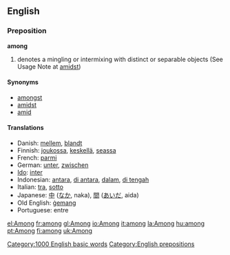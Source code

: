 ==English==

{{rank|seen|better|name|209|among|done|days|something}}

===Preposition===
'''among'''
#denotes a mingling or intermixing with distinct or separable objects (See Usage Note at [[amidst]])

====Synonyms====
*[[amongst]]
*[[amidst]]
*[[amid]]

==== Translations ====
*Danish: [[mellem]], [[blandt]]
*Finnish: [[joukossa]], [[keskellä]], [[seassa]]
*French: [[parmi]]
*German: [[unter]], [[zwischen]]
*[[Ido]]: [[inter]]
*Indonesian: [[antara]], [[di antara]], [[dalam]], [[di tengah]]
*Italian: [[tra]], [[sotto]]
*Japanese: [[中]] ([[なか]], naka), [[間]] ([[あいだ]], aida)
*Old English: [[gemang|ġemang]]
*Portuguese: entre

[[Category:1000 English basic words]]
[[Category:English prepositions]]

[[el:Among]]
[[fr:among]]
[[gl:Among]]
[[io:Among]]
[[it:among]]
[[la:Among]]
[[hu:among]]
[[pt:Among]]
[[fi:among]]
[[uk:Among]]